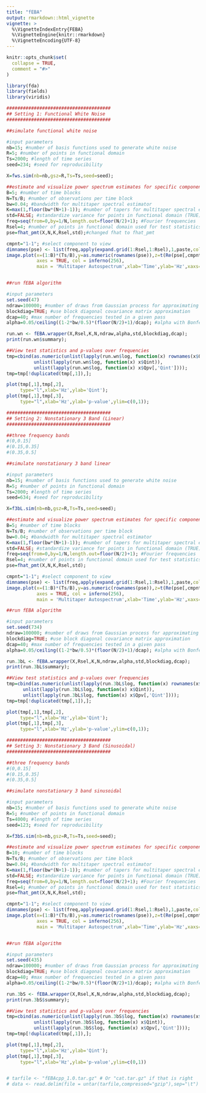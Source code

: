 ```yaml
---
title: "fEBA"
output: rmarkdown::html_vignette
vignette: >
  %\VignetteIndexEntry{FEBA}
  %\VignetteEngine{knitr::rmarkdown}
  %\VignetteEncoding{UTF-8}
---
```


```r
knitr::opts_chunk$set(
  collapse = TRUE,
  comment = "#>"
)
```

```r
library(fda)
library(fields)
library(viridis)

######################################
## Setting 1: Functional White Noise
######################################

##simulate functional white noise

#input parameters
nb=15; #number of basis functions used to generate white noise
R=5; #number of points in functional domain
Ts=2000; #length of time series
seed=234; #seed for reproducibility

X=fws.sim(nb=nb,gsz=R,Ts=Ts,seed=seed);

##estimate and visualize power spectrum estimates for specific components
B=5; #number of time blocks
N=Ts/B; #number of observations per time block
bw=0.04; #bandwidth for multitaper spectral estimator
K=max(1,floor(bw*(N+1)-1)); #number of tapers for multitaper spectral estimator
std=FALSE; #standardize variance for points in functional domain (TRUE) or not (FALSE)
freq=seq(from=0,by=1/N,length.out=floor(N/2)+1); #Fourier frequencies
Rsel=4; #number of points in functional domain used for test statistics
pse=fhat_pmt(X,N,K,Rsel,std);#changed fhat to fhat_pmt

cmpnt="1-1"; #select component to view
dimnames(pse) <- list(freq,apply(expand.grid(1:Rsel,1:Rsel),1,paste,collapse = "-"),1:B);
image.plot(x=(1:B)*(Ts/B),y=as.numeric(rownames(pse)),z=t(Re(pse[,cmpnt,])), 
           axes = TRUE, col = inferno(256), 
           main = 'Multitaper Autospectrum',xlab='Time',ylab='Hz',xaxs="i"); 


##run fEBA algorithm

#input parameters
set.seed(47)
ndraw=100000; #number of draws from Gaussian process for approximating p-values
blockdiag=TRUE; #use block diagonal covariance matrix approximation
dcap=40; #max number of frequencies tested in a given pass 
alpha=0.05/ceiling((1-2*bw/0.5)*(floor(N/2)+1)/dcap); #alpha with Bonferroni correction

run.wn <- fEBA.wrapper(X,Rsel,K,N,ndraw,alpha,std,blockdiag,dcap);
print(run.wn$summary);

##View test statistics and p-values over frequencies
tmp=cbind(as.numeric(unlist(lapply(run.wn$log, function(x) rownames(x$Qint)))),
          unlist(lapply(run.wn$log, function(x) x$Qint)),
          unlist(lapply(run.wn$log, function(x) x$Qpv[,'Qint'])));
tmp=tmp[!duplicated(tmp[,1]),];

plot(tmp[,1],tmp[,2],
     type="l",xlab='Hz',ylab='Qint');
plot(tmp[,1],tmp[,3],
     type="l",xlab='Hz',ylab='p-value',ylim=c(0,1));

######################################
## Setting 2: Nonstationary 3 Band (Linear)
######################################

##three frequency bands
#(0,0.15]
#(0.15,0.35]
#(0.35,0.5]

##simulate nonstationary 3 band linear

#input parameters
nb=15; #number of basis functions used to generate white noise
R=5; #number of points in functional domain
Ts=2000; #length of time series
seed=634; #seed for reproducibility

X=f3bL.sim(nb=nb,gsz=R,Ts=Ts,seed=seed);

##estimate and visualize power spectrum estimates for specific components
B=5; #number of time blocks
N=Ts/B; #number of observations per time block
bw=0.04; #bandwidth for multitaper spectral estimator
K=max(1,floor(bw*(N+1)-1)); #number of tapers for multitaper spectral estimator
std=FALSE; #standardize variance for points in functional domain (TRUE) or not (FALSE)
freq=seq(from=0,by=1/N,length.out=floor(N/2)+1); #Fourier frequencies
Rsel=4; #number of points in functional domain used for test statistics
pse=fhat_pmt(X,N,K,Rsel,std);

cmpnt="1-1"; #select component to view
dimnames(pse) <- list(freq,apply(expand.grid(1:Rsel,1:Rsel),1,paste,collapse = "-"),1:B);
image.plot(x=(1:B)*(Ts/B),y=as.numeric(rownames(pse)),z=t(Re(pse[,cmpnt,])), 
           axes = TRUE, col = inferno(256), 
           main = 'Multitaper Autospectrum',xlab='Time',ylab='Hz',xaxs="i");

##run fEBA algorithm

#input parameters
set.seed(734)
ndraw=100000; #number of draws from Gaussian process for approximating p-values
blockdiag=TRUE; #use block diagonal covariance matrix approximation
dcap=40; #max number of frequencies tested in a given pass 
alpha=0.05/ceiling((1-2*bw/0.5)*(floor(N/2)+1)/dcap); #alpha with Bonferroni correction

run.3bL <- fEBA.wrapper(X,Rsel,K,N,ndraw,alpha,std,blockdiag,dcap);
print(run.3bL$summary);

##View test statistics and p-values over frequencies
tmp=cbind(as.numeric(unlist(lapply(run.3bL$log, function(x) rownames(x$Qint)))),
      unlist(lapply(run.3bL$log, function(x) x$Qint)),
      unlist(lapply(run.3bL$log, function(x) x$Qpv[,'Qint'])));
tmp=tmp[!duplicated(tmp[,1]),];

plot(tmp[,1],tmp[,2],
     type="l",xlab='Hz',ylab='Qint');
plot(tmp[,1],tmp[,3],
     type="l",xlab='Hz',ylab='p-value',ylim=c(0,1));

######################################
## Setting 3: Nonstationary 3 Band (Sinusoidal)
######################################

##three frequency bands
#(0,0.15]
#(0.15,0.35]
#(0.35,0.5]

##simulate nonstationary 3 band sinusoidal

#input parameters
nb=15; #number of basis functions used to generate white noise
R=5; #number of points in functional domain
Ts=4000; #length of time series
seed=123; #seed for reproducibility

X=f3bS.sim(nb=nb,gsz=R,Ts=Ts,seed=seed);

##estimate and visualize power spectrum estimates for specific components
B=10; #number of time blocks
N=Ts/B; #number of observations per time block
bw=0.04; #bandwidth for multitaper spectral estimator
K=max(1,floor(bw*(N+1)-1)); #number of tapers for multitaper spectral estimator
std=FALSE; #standardize variance for points in functional domain (TRUE) or not (FALSE)
freq=seq(from=0,by=1/N,length.out=floor(N/2)+1); #Fourier frequencies
Rsel=4; #number of points in functional domain used for test statistics
pse=fhat_pmt(X,N,K,Rsel,std);

cmpnt="1-1"; #select component to view
dimnames(pse) <- list(freq,apply(expand.grid(1:Rsel,1:Rsel),1,paste,collapse = "-"),1:B);
image.plot(x=(1:B)*(Ts/B),y=as.numeric(rownames(pse)),z=t(Re(pse[,cmpnt,])), 
           axes = TRUE, col = inferno(256), 
           main = 'Multitaper Autospectrum',xlab='Time',ylab='Hz',xaxs="i"); 


##run fEBA algorithm

#input parameters
set.seed(435)
ndraw=100000; #number of draws from Gaussian process for approximating p-values
blockdiag=TRUE; #use block diagonal covariance matrix approximation
dcap=40; #max number of frequencies tested in a given pass 
alpha=0.05/ceiling((1-2*bw/0.5)*(floor(N/2)+1)/dcap); #alpha with Bonferroni correction

run.3bS <- fEBA.wrapper(X,Rsel,K,N,ndraw,alpha,std,blockdiag,dcap);
print(run.3bS$summary);

##View test statistics and p-values over frequencies
tmp=cbind(as.numeric(unlist(lapply(run.3bS$log, function(x) rownames(x$Qint)))),
          unlist(lapply(run.3bS$log, function(x) x$Qint)),
          unlist(lapply(run.3bS$log, function(x) x$Qpv[,'Qint'])));
tmp=tmp[!duplicated(tmp[,1]),];

plot(tmp[,1],tmp[,2],
     type="l",xlab='Hz',ylab='Qint');
plot(tmp[,1],tmp[,3],
     type="l",xlab='Hz',ylab='p-value',ylim=c(0,1))


# tarfile <- "fEBAcpp_1.0.tar.gz" # Or "cat.tar.gz" if that is right
# data <- read.delim(file = untar(tarfile,compressed="gzip"),sep="\t")

```
